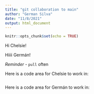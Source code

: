 ```yaml
---
title: "git collaboration to main"
author: "German Silva"
date: "11/8/2021"
output: html_document
---
```


```r
knitr::opts_chunk$set(echo = TRUE)
```


Hi Chelsie!

Hiiii Germán! 

*Reminder* - `pull` often

Here is a code area for Chelsie to work in:
```r

```


Here is a code area for Germán to work in:
```r

```

